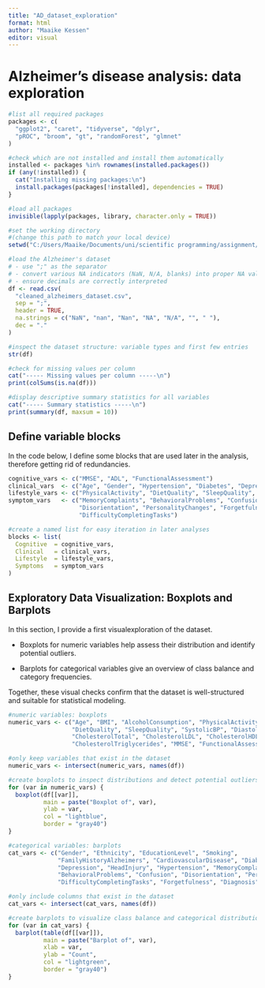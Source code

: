 ```yaml
---
title: "AD_dataset_exploration"
format: html
author: "Maaike Kessen"
editor: visual
---
```


# Alzheimer’s disease analysis: data exploration

```r
#list all required packages
packages <- c(
  "ggplot2", "caret", "tidyverse", "dplyr",
  "pROC", "broom", "gt", "randomForest", "glmnet"
)

#check which are not installed and install them automatically
installed <- packages %in% rownames(installed.packages())
if (any(!installed)) {
  cat("Installing missing packages:\n")
  install.packages(packages[!installed], dependencies = TRUE)
}

#load all packages
invisible(lapply(packages, library, character.only = TRUE))
```

```r
#set the working directory
#(change this path to match your local device)
setwd("C:/Users/Maaike/Documents/uni/scientific programming/assignment/ScientificProgrammingAssignment")

#load the Alzheimer's dataset
# - use ";" as the separator
# - convert various NA indicators (NaN, N/A, blanks) into proper NA values
# - ensure decimals are correctly interpreted
df <- read.csv(
  "cleaned_alzheimers_dataset.csv",
  sep = ";",
  header = TRUE,
  na.strings = c("NaN", "nan", "Nan", "NA", "N/A", "", " "),
  dec = "."
)

#inspect the dataset structure: variable types and first few entries
str(df)

#check for missing values per column
cat("----- Missing values per column -----\n")
print(colSums(is.na(df)))

#display descriptive summary statistics for all variables
cat("----- Summary statistics -----\n")
print(summary(df, maxsum = 10))
```

## Define variable blocks 

In the code below, I define some blocks that are used later in the analysis, therefore getting rid of redundancies.

```r
cognitive_vars <- c("MMSE", "ADL", "FunctionalAssessment")
clinical_vars  <- c("Age", "Gender", "Hypertension", "Diabetes", "Depression")
lifestyle_vars <- c("PhysicalActivity", "DietQuality", "SleepQuality", "AlcoholConsumption")
symptom_vars   <- c("MemoryComplaints", "BehavioralProblems", "Confusion",
                    "Disorientation", "PersonalityChanges", "Forgetfulness",
                    "DifficultyCompletingTasks")

#create a named list for easy iteration in later analyses
blocks <- list(
  Cognitive  = cognitive_vars,
  Clinical   = clinical_vars,
  Lifestyle  = lifestyle_vars,
  Symptoms   = symptom_vars
)
```

## Exploratory Data Visualization: Boxplots and Barplots

In this section, I provide a first visualexploration of the dataset.

-   Boxplots for numeric variables help assess their distribution and identify potential outliers.

-   Barplots for categorical variables give an overview of class balance and category frequencies.

Together, these visual checks confirm that the dataset is well-structured and suitable for statistical modeling.

```r
#numeric variables: boxplots 
numeric_vars <- c("Age", "BMI", "AlcoholConsumption", "PhysicalActivity",
                  "DietQuality", "SleepQuality", "SystolicBP", "DiastolicBP",
                  "CholesterolTotal", "CholesterolLDL", "CholesterolHDL",
                  "CholesterolTriglycerides", "MMSE", "FunctionalAssessment", "ADL")

#only keep variables that exist in the dataset
numeric_vars <- intersect(numeric_vars, names(df))

#create boxplots to inspect distributions and detect potential outliers
for (var in numeric_vars) {
  boxplot(df[[var]],
          main = paste("Boxplot of", var),
          ylab = var,
          col = "lightblue",
          border = "gray40")
}

#categorical variables: barplots 
cat_vars <- c("Gender", "Ethnicity", "EducationLevel", "Smoking",
              "FamilyHistoryAlzheimers", "CardiovascularDisease", "Diabetes",
              "Depression", "HeadInjury", "Hypertension", "MemoryComplaints",
              "BehavioralProblems", "Confusion", "Disorientation", "PersonalityChanges",
              "DifficultyCompletingTasks", "Forgetfulness", "Diagnosis")

#only include columns that exist in the dataset
cat_vars <- intersect(cat_vars, names(df))

#create barplots to visualize class balance and categorical distributions
for (var in cat_vars) {
  barplot(table(df[[var]]),
          main = paste("Barplot of", var),
          xlab = var,
          ylab = "Count",
          col = "lightgreen",
          border = "gray40")
}
```
